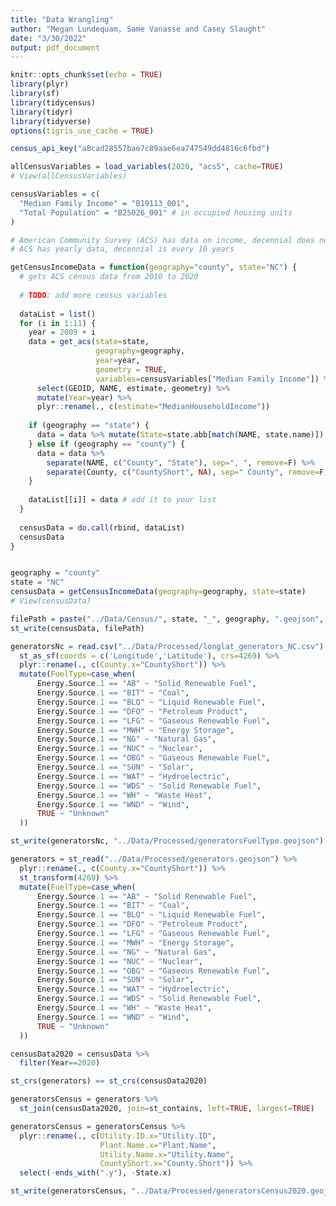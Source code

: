 ```yaml
---
title: "Data Wrangling"
author: "Megan Lundequam, Same Vanasse and Casey Slaught"
date: "3/30/2022"
output: pdf_document
---
```


```r
knitr::opts_chunk$set(echo = TRUE)
library(plyr)
library(sf)
library(tidycensus)
library(tidyr)
library(tidyverse)
options(tigris_use_cache = TRUE)

census_api_key("a8cad28557bae7c89aae6ea747549dd4816c6fbd")
```

```r
allCensusVariables = load_variables(2020, "acs5", cache=TRUE)
# View(allCensusVariables)

censusVariables = c(
  "Median Family Income" = "B19113_001",
  "Total Population" = "B25026_001" # in occupied housing units
)
```


```r
# American Community Survey (ACS) has data on income, decennial does not
# ACS has yearly data, decennial is every 10 years

getCensusIncomeData = function(geography="county", state="NC") {
  # gets ACS census data from 2010 to 2020
  
  # TODO: add more census variables
  
  dataList = list()
  for (i in 1:11) {
    year = 2009 + i
    data = get_acs(state=state,
                   geography=geography,
                   year=year,
                   geometry = TRUE,
                   variables=censusVariables["Median Family Income"]) %>%
      select(GEOID, NAME, estimate, geometry) %>%
      mutate(Year=year) %>%
      plyr::rename(., c(estimate="MedianHouseholdIncome"))
    
    if (geography == "state") {
      data = data %>% mutate(State=state.abb[match(NAME, state.name)])
    } else if (geography == "county") {
      data = data %>%
        separate(NAME, c("County", "State"), sep=", ", remove=F) %>%
        separate(County, c("CountyShort", NA), sep=" County", remove=F)
    }
    
    dataList[[i]] = data # add it to your list
  }
  
  censusData = do.call(rbind, dataList)
  censusData 
}


geography = "county"
state = "NC"
censusData = getCensusIncomeData(geography=geography, state=state)
# View(censusData)

filePath = paste("../Data/Census/", state, "_", geography, ".geojson", sep="")
st_write(censusData, filePath)

```

```r

generatorsNc = read.csv("../Data/Processed/longlat_generators_NC.csv") %>%
  st_as_sf(coords = c('Longitude','Latitude'), crs=4269) %>%
  plyr::rename(., c(County.x="CountyShort")) %>% 
  mutate(FuelType=case_when(
      Energy.Source.1 == "AB" ~ "Solid Renewable Fuel",
      Energy.Source.1 == "BIT" ~ "Coal",
      Energy.Source.1 == "BLQ" ~ "Liquid Renewable Fuel",
      Energy.Source.1 == "DFO" ~ "Petroleum Product",
      Energy.Source.1 == "LFG" ~ "Gaseous Renewable Fuel",
      Energy.Source.1 == "MWH" ~ "Energy Storage",
      Energy.Source.1 == "NG" ~ "Natural Gas",
      Energy.Source.1 == "NUC" ~ "Nuclear",
      Energy.Source.1 == "OBG" ~ "Gaseous Renewable Fuel",
      Energy.Source.1 == "SUN" ~ "Solar",
      Energy.Source.1 == "WAT" ~ "Hydroelectric",
      Energy.Source.1 == "WDS" ~ "Solid Renewable Fuel",
      Energy.Source.1 == "WH" ~ "Waste Heat",
      Energy.Source.1 == "WND" ~ "Wind",
      TRUE ~ "Unknown"
  ))

st_write(generatorsNc, "../Data/Processed/generatorsFuelType.geojson")

```


```r

generators = st_read("../Data/Processed/generators.geojson") %>%
  plyr::rename(., c(County.x="CountyShort")) %>% 
  st_transform(4269) %>%
  mutate(FuelType=case_when(
      Energy.Source.1 == "AB" ~ "Solid Renewable Fuel",
      Energy.Source.1 == "BIT" ~ "Coal",
      Energy.Source.1 == "BLQ" ~ "Liquid Renewable Fuel",
      Energy.Source.1 == "DFO" ~ "Petroleum Product",
      Energy.Source.1 == "LFG" ~ "Gaseous Renewable Fuel",
      Energy.Source.1 == "MWH" ~ "Energy Storage",
      Energy.Source.1 == "NG" ~ "Natural Gas",
      Energy.Source.1 == "NUC" ~ "Nuclear",
      Energy.Source.1 == "OBG" ~ "Gaseous Renewable Fuel",
      Energy.Source.1 == "SUN" ~ "Solar",
      Energy.Source.1 == "WAT" ~ "Hydroelectric",
      Energy.Source.1 == "WDS" ~ "Solid Renewable Fuel",
      Energy.Source.1 == "WH" ~ "Waste Heat",
      Energy.Source.1 == "WND" ~ "Wind",
      TRUE ~ "Unknown"
  ))

censusData2020 = censusData %>%
  filter(Year==2020)

st_crs(generators) == st_crs(censusData2020)

generatorsCensus = generators %>%
  st_join(censusData2020, join=st_contains, left=TRUE, largest=TRUE)

generatorsCensus = generatorsCensus %>%
  plyr::rename(., c(Utility.ID.x="Utility.ID",
                    Plant.Name.x="Plant.Name",
                    Utility.Name.x="Utility.Name",
                    CountyShort.x="County.Short")) %>%
  select(-ends_with(".y"), -State.x)

st_write(generatorsCensus, "../Data/Processed/generatorsCensus2020.geojson")

```